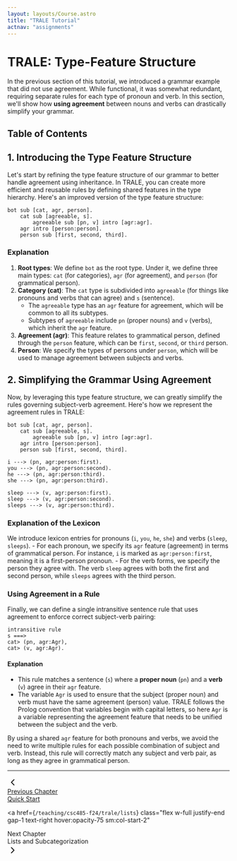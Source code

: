 ```yaml
---
layout: layouts/Course.astro
title: "TRALE Tutorial"
actnav: "assignments"
---
```


# TRALE: Type-Feature Structure

In the previous section of this tutorial, we introduced a grammar example that did not use agreement. While functional, it was somewhat redundant, requiring separate rules for each type of pronoun and verb. In this section, we'll show how **using agreement** between nouns and verbs can drastically simplify your grammar.

## Table of Contents

## 1. Introducing the Type Feature Structure

Let's start by refining the type feature structure of our grammar to better handle agreement using inheritance. In TRALE, you can create more efficient and reusable rules by defining shared features in the type hierarchy. Here's an improved version of the type feature structure:

```trale
bot sub [cat, agr, person].
    cat sub [agreeable, s].
        agreeable sub [pn, v] intro [agr:agr].
    agr intro [person:person].
    person sub [first, second, third].
```

### Explanation
1. **Root types**: We define `bot` as the root type. Under it, we define three main types: `cat` (for categories), `agr` (for agreement), and `person` (for grammatical person).
2. **Category (cat)**: The `cat` type is subdivided into `agreeable` (for things like pronouns and verbs that can agree) and `s` (sentence).
    - The `agreeable` type has an `agr` feature for agreement, which will be common to all its subtypes.
    - Subtypes of `agreeable` include `pn` (proper nouns) and `v` (verbs), which inherit the `agr` feature.
3. **Agreement (agr)**: This feature relates to grammatical person, defined through the `person` feature, which can be `first`, `second`, or `third` person.
4. **Person**: We specify the types of persons under `person`, which will be used to manage agreement between subjects and verbs.

## 2. Simplifying the Grammar Using Agreement

Now, by leveraging this type feature structure, we can greatly simplify the rules governing subject-verb agreement. Here's how we represent the agreement rules in TRALE:

```trale
bot sub [cat, agr, person].
    cat sub [agreeable, s].
        agreeable sub [pn, v] intro [agr:agr].
    agr intro [person:person].
    person sub [first, second, third].

i ---> (pn, agr:person:first).
you ---> (pn, agr:person:second).
he ---> (pn, agr:person:third).
she ---> (pn, agr:person:third).

sleep ---> (v, agr:person:first).
sleep ---> (v, agr:person:second).
sleeps ---> (v, agr:person:third).
```

### Explanation of the Lexicon
We introduce lexicon entries for pronouns (`i`, `you`, `he`, `she`) and verbs (`sleep`, `sleeps`).
    - For each pronoun, we specify its `agr` feature (agreement) in terms of grammatical person. For instance, `i` is marked as `agr:person:first`, meaning it is a first-person pronoun.
    - For the verb forms, we specify the person they agree with. The verb `sleep` agrees with both the first and second person, while `sleeps` agrees with the third person.

### Using Agreement in a Rule

Finally, we can define a single intransitive sentence rule that uses agreement to enforce correct subject-verb pairing:

```trale
intransitive rule
s ===>
cat> (pn, agr:Agr),
cat> (v, agr:Agr).
```

#### Explanation
- This rule matches a sentence (`s`) where a **proper noun** (`pn`) and a **verb** (`v`) agree in their `agr` feature.
- The variable `Agr` is used to ensure that the subject (proper noun) and verb must have the same agreement (person) value. TRALE follows the Prolog convention that variables begin with capital letters, so here `Agr` is a variable representing the agreement feature that needs to be unified between the subject and the verb.

By using a shared `agr` feature for both pronouns and verbs, we avoid the need to write multiple rules for each possible combination of subject and verb. Instead, this rule will correctly match any subject and verb pair, as long as they agree in grammatical person.

<hr class="my-6 border-dashed" />

<div class="grid grid-cols-1 gap-6 sm:grid-cols-2">
<a
    href={`/teaching/csc485-f24/trale/quick_start`}
    class="flex w-full gap-1 hover:opacity-75"
    >
    <svg
      xmlns="http://www.w3.org/2000/svg"
      width="24"
      height="24"
      viewBox="0 0 24 24"
      fill="none"
      stroke="currentColor"
      stroke-width="2"
      stroke-linecap="round"
      stroke-linejoin="round"
      class="icon icon-tabler icons-tabler-outline icon-tabler-chevron-left flex-none"
    >
      <>
        <path stroke="none" d="M0 0h24v24H0z" fill="none" />
        <path d="M15 6l-6 6l6 6" />
      </>
    </svg>
    <div>
      <span>Previous Chapter</span>
      <div class="text-sm text-skin-accent/85">Quick Start</div>
    </div>
</a>

<a
  href={`/teaching/csc485-f24/trale/lists`}
  class="flex w-full justify-end gap-1 text-right hover:opacity-75 sm:col-start-2"
>
  <div>
    <span>Next Chapter</span>
    <div class="text-sm text-skin-accent/85">Lists and Subcategorization</div>
  </div>
  <svg
    xmlns="http://www.w3.org/2000/svg"
    width="24"
    height="24"
    viewBox="0 0 24 24"
    fill="none"
    stroke="currentColor"
    stroke-width="2"
    stroke-linecap="round"
    stroke-linejoin="round"
    class="icon icon-tabler icons-tabler-outline icon-tabler-chevron-right flex-none"
  >
    <>
      <path stroke="none" d="M0 0h24v24H0z" fill="none" />
      <path d="M9 6l6 6l-6 6" />
    </>
  </svg>
</a>
</div>